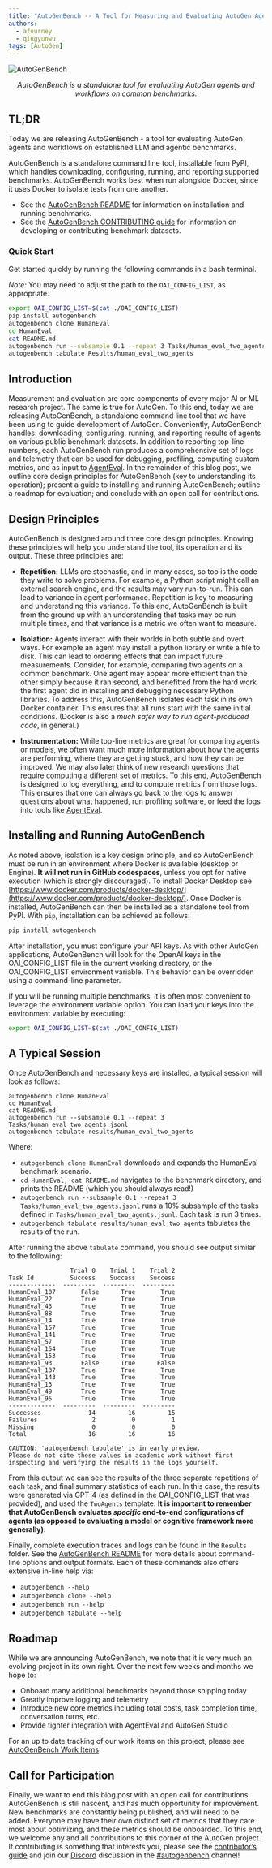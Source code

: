 ```yaml
---
title: "AutoGenBench -- A Tool for Measuring and Evaluating AutoGen Agents"
authors:
  - afourney
  - qingyunwu
tags: [AutoGen]
---
```


![AutoGenBench](img/teaser.jpg)

<p align="center">
  <em>
    AutoGenBench is a standalone tool for evaluating AutoGen agents and
    workflows on common benchmarks.
  </em>
</p>

## TL;DR

Today we are releasing AutoGenBench - a tool for evaluating AutoGen agents and workflows on established LLM and agentic benchmarks.

AutoGenBench is a standalone command line tool, installable from PyPI, which handles downloading, configuring, running, and reporting supported benchmarks. AutoGenBench works best when run alongside Docker, since it uses Docker to isolate tests from one another.

- See the [AutoGenBench README](https://github.com/ag2ai/build-with-ag2/blob/main/samples/tools/autogenbench/README.md) for information on installation and running benchmarks.
- See the [AutoGenBench CONTRIBUTING guide](https://github.com/ag2ai/build-with-ag2/blob/main/samples/tools/autogenbench/CONTRIBUTING.md) for information on developing or contributing benchmark datasets.

### Quick Start

Get started quickly by running the following commands in a bash terminal.

_Note:_ You may need to adjust the path to the `OAI_CONFIG_LIST`, as appropriate.

```sh
export OAI_CONFIG_LIST=$(cat ./OAI_CONFIG_LIST)
pip install autogenbench
autogenbench clone HumanEval
cd HumanEval
cat README.md
autogenbench run --subsample 0.1 --repeat 3 Tasks/human_eval_two_agents.jsonl
autogenbench tabulate Results/human_eval_two_agents
```

## Introduction

Measurement and evaluation are core components of every major AI or ML research project. The same is true for AutoGen. To this end, today we are releasing AutoGenBench, a standalone command line tool that we have been using to guide development of AutoGen. Conveniently, AutoGenBench handles: downloading, configuring, running, and reporting results of agents on various public benchmark datasets. In addition to reporting top-line numbers, each AutoGenBench run produces a comprehensive set of logs and telemetry that can be used for debugging, profiling, computing custom metrics, and as input to [AgentEval](https://ag2ai.github.io/autogen/blog/2023/11/20/AgentEval). In the remainder of this blog post, we outline core design principles for AutoGenBench (key to understanding its operation); present a guide to installing and running AutoGenBench; outline a roadmap for evaluation; and conclude with an open call for contributions.

## Design Principles

AutoGenBench is designed around three core design principles. Knowing these principles will help you understand the tool, its operation and its output. These three principles are:

- **Repetition:** LLMs are stochastic, and in many cases, so too is the code they write to solve problems. For example, a Python script might call an external search engine, and the results may vary run-to-run. This can lead to variance in agent performance. Repetition is key to measuring and understanding this variance. To this end, AutoGenBench is built from the ground up with an understanding that tasks may be run multiple times, and that variance is a metric we often want to measure.

- **Isolation:** Agents interact with their worlds in both subtle and overt ways. For example an agent may install a python library or write a file to disk. This can lead to ordering effects that can impact future measurements. Consider, for example, comparing two agents on a common benchmark. One agent may appear more efficient than the other simply because it ran second, and benefitted from the hard work the first agent did in installing and debugging necessary Python libraries. To address this, AutoGenBench isolates each task in its own Docker container. This ensures that all runs start with the same initial conditions. (Docker is also a _much safer way to run agent-produced code_, in general.)

- **Instrumentation:** While top-line metrics are great for comparing agents or models, we often want much more information about how the agents are performing, where they are getting stuck, and how they can be improved. We may also later think of new research questions that require computing a different set of metrics. To this end, AutoGenBench is designed to log everything, and to compute metrics from those logs. This ensures that one can always go back to the logs to answer questions about what happened, run profiling software, or feed the logs into tools like [AgentEval](https://ag2ai.github.io/autogen/blog/2023/11/20/AgentEval).

## Installing and Running AutoGenBench

As noted above, isolation is a key design principle, and so AutoGenBench must be run in an environment where Docker is available (desktop or Engine). **It will not run in GitHub codespaces**, unless you opt for native execution (which is strongly discouraged). To install Docker Desktop see [https://www.docker.com/products/docker-desktop/](https://www.docker.com/products/docker-desktop/).
Once Docker is installed, AutoGenBench can then be installed as a standalone tool from PyPI. With `pip`, installation can be achieved as follows:

```sh
pip install autogenbench
```

After installation, you must configure your API keys. As with other AutoGen applications, AutoGenBench will look for the OpenAI keys in the OAI_CONFIG_LIST file in the current working directory, or the OAI_CONFIG_LIST environment variable. This behavior can be overridden using a command-line parameter.

If you will be running multiple benchmarks, it is often most convenient to leverage the environment variable option. You can load your keys into the environment variable by executing:

```sh
export OAI_CONFIG_LIST=$(cat ./OAI_CONFIG_LIST)
```

## A Typical Session

Once AutoGenBench and necessary keys are installed, a typical session will look as follows:

```
autogenbench clone HumanEval
cd HumanEval
cat README.md
autogenbench run --subsample 0.1 --repeat 3 Tasks/human_eval_two_agents.jsonl
autogenbench tabulate results/human_eval_two_agents
```

Where:

- `autogenbench clone HumanEval` downloads and expands the HumanEval benchmark scenario.
- `cd HumanEval; cat README.md` navigates to the benchmark directory, and prints the README (which you should always read!)
- `autogenbench run --subsample 0.1 --repeat 3 Tasks/human_eval_two_agents.jsonl`
  runs a 10% subsample of the tasks defined in `Tasks/human_eval_two_agents.jsonl`. Each task is run 3 times.
- `autogenbench tabulate results/human_eval_two_agents` tabulates the results of the run.

After running the above `tabulate` command, you should see output similar to the following:

```
                 Trial 0    Trial 1    Trial 2
Task Id          Success    Success    Success
-------------  ---------  ---------  ---------
HumanEval_107       False      True       True
HumanEval_22        True       True       True
HumanEval_43        True       True       True
HumanEval_88        True       True       True
HumanEval_14        True       True       True
HumanEval_157       True       True       True
HumanEval_141       True       True       True
HumanEval_57        True       True       True
HumanEval_154       True       True       True
HumanEval_153       True       True       True
HumanEval_93        False      True      False
HumanEval_137       True       True       True
HumanEval_143       True       True       True
HumanEval_13        True       True       True
HumanEval_49        True       True       True
HumanEval_95        True       True       True
-------------  ---------  ---------  ---------
Successes             14         16         15
Failures               2          0          1
Missing                0          0          0
Total                 16         16         16

CAUTION: 'autogenbench tabulate' is in early preview.
Please do not cite these values in academic work without first inspecting and verifying the results in the logs yourself.
```

From this output we can see the results of the three separate repetitions of each task, and final summary statistics of each run. In this case, the results were generated via GPT-4 (as defined in the OAI_CONFIG_LIST that was provided), and used the `TwoAgents` template. **It is important to remember that AutoGenBench evaluates _specific_ end-to-end configurations of agents (as opposed to evaluating a model or cognitive framework more generally).**

Finally, complete execution traces and logs can be found in the `Results` folder. See the [AutoGenBench README](https://github.com/ag2ai/build-with-ag2/blob/main/samples/tools/autogenbench/README.md) for more details about command-line options and output formats. Each of these commands also offers extensive in-line help via:

- `autogenbench --help`
- `autogenbench clone --help`
- `autogenbench run --help`
- `autogenbench tabulate --help`

## Roadmap

While we are announcing AutoGenBench, we note that it is very much an evolving project in its own right. Over the next few weeks and months we hope to:

- Onboard many additional benchmarks beyond those shipping today
- Greatly improve logging and telemetry
- Introduce new core metrics including total costs, task completion time, conversation turns, etc.
- Provide tighter integration with AgentEval and AutoGen Studio

For an up to date tracking of our work items on this project, please see [AutoGenBench Work Items](https://github.com/ag2ai/ag2/issues/973)

## Call for Participation

Finally, we want to end this blog post with an open call for contributions. AutoGenBench is still nascent, and has much opportunity for improvement. New benchmarks are constantly being published, and will need to be added. Everyone may have their own distinct set of metrics that they care most about optimizing, and these metrics should be onboarded. To this end, we welcome any and all contributions to this corner of the AutoGen project. If contributing is something that interests you, please see the [contributor’s guide](https://github.com/ag2ai/build-with-ag2/blob/main/samples/tools/autogenbench/CONTRIBUTING.md) and join our [Discord](https://aka.ms/autogen-dc) discussion in the [#autogenbench](https://discord.com/channels/1153072414184452236/1199851779328847902) channel!
